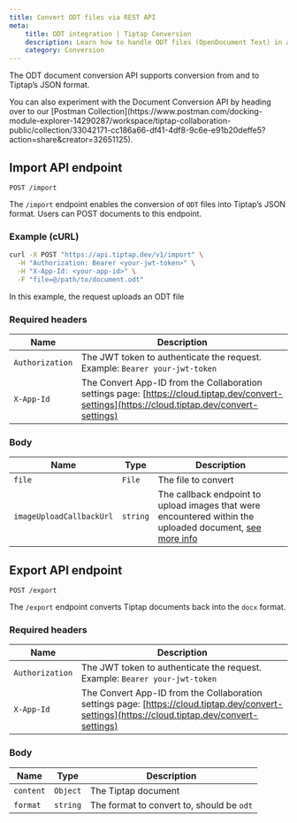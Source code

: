 ```yaml
---
title: Convert ODT files via REST API
meta:
    title: ODT integration | Tiptap Conversion
    description: Learn how to handle ODT files (OpenDocument Text) in a Tiptap editor, including in-editor import/export and REST API usage
    category: Conversion
---
```



The ODT document conversion API supports conversion from and to Tiptap’s JSON format.

<Callout title="Review the postman collection" variant="hint">
    You can also experiment with the Document Conversion API by heading over to our [Postman
    Collection](https://www.postman.com/docking-module-explorer-14290287/workspace/tiptap-collaboration-public/collection/33042171-cc186a66-df41-4df8-9c6e-e91b20deffe5?action=share&creator=32651125).
</Callout>

## Import API endpoint
`POST /import`

The `/import` endpoint enables the conversion of `ODT` files into Tiptap’s JSON format. Users can POST documents to this endpoint.

### Example (cURL)
 ```bash
 curl -X POST "https://api.tiptap.dev/v1/import" \
   -H "Authorization: Bearer <your-jwt-token>" \
   -H "X-App-Id: <your-app-id>" \
   -F "file=@/path/to/document.odt"
 ```
In this example, the request uploads an ODT file

### Required headers

| Name            | Description                                                                                                                                     |
| --------------- | ----------------------------------------------------------------------------------------------------------------------------------------------- |
| `Authorization` | The JWT token to authenticate the request. Example: `Bearer your-jwt-token`                                                                     |
| `X-App-Id`      | The Convert App-ID from the Collaboration settings page: [https://cloud.tiptap.dev/convert-settings](https://cloud.tiptap.dev/convert-settings) |

### Body

| Name                     | Type     | Description                                                                                                                  |
| ------------------------ | -------- | ---------------------------------------------------------------------------------------------------------------------------- |
| `file`                   | `File`   | The file to convert                                                                                                          |
| `imageUploadCallbackUrl` | `string` | The callback endpoint to upload images that were encountered within the uploaded document, [see more info](#image-uploading) |

## Export API endpoint
`POST /export`

The `/export` endpoint converts Tiptap documents back into the `docx` format.

### Required headers

| Name            | Description                                                                                                                                     |
| --------------- | ----------------------------------------------------------------------------------------------------------------------------------------------- |
| `Authorization` | The JWT token to authenticate the request. Example: `Bearer your-jwt-token`                                                                     |
| `X-App-Id`      | The Convert App-ID from the Collaboration settings page: [https://cloud.tiptap.dev/convert-settings](https://cloud.tiptap.dev/convert-settings) |

### Body

| Name      | Type     | Description                                |
|-----------|----------|--------------------------------------------|
| `content` | `Object` | The Tiptap document                        |
| `format`  | `string` | The format to convert to, should be `odt` |